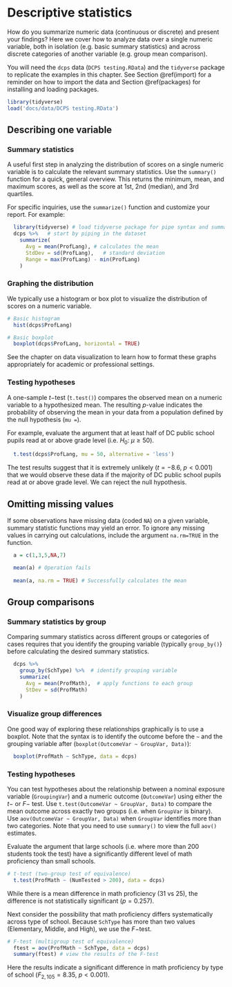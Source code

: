 # Descriptive statistics

How do you summarize numeric data (continuous or discrete) and present your findings? Here we cover how to analyze data over a single numeric variable, both in isolation (e.g. basic summary statistics) and across discrete categories of another variable (e.g. group mean comparison).

You will need the `dcps` data (`DCPS testing.RData`) and the `tidyverse` package to replicate the examples in this chapter. See Section \@ref(import) for a reminder on how to import the data and Section \@ref(packages) for installing and loading packages.
``` {r chapterload, echo=F, message=F}
library(tidyverse)
load('docs/data/DCPS testing.RData')
```

## Describing one variable

### Summary statistics
A useful first step in analyzing the distribution of scores on a single numeric variable is to calculate the relevant summary statistics. Use the `summary()` function for a quick, general overview. This returns the minimum, mean, and maximum scores, as well as the score at 1st, 2nd (median), and 3rd quartiles.

For specific inquiries, use the `summarize()` function and customize your report. For example:

```{r summarise, eval=TRUE}
  library(tidyverse) # load tidyverse package for pipe syntax and summary functions
  dcps %>%   # start by piping in the dataset
    summarize(
      Avg = mean(ProfLang), # calculates the mean
      StdDev = sd(ProfLang),   # standard deviation
      Range = max(ProfLang) - min(ProfLang) 
    )
```

### Graphing the distribution
We typically use a histogram or box plot to visualize the distribution of scores on a numeric variable.

```{r descPlots, eval=TRUE, out.width="70%", fig.align='center'}
# Basic histogram
  hist(dcps$ProfLang)

# Basic boxplot
  boxplot(dcps$ProfLang, horizontal = TRUE)
```

See the chapter on data visualization to learn how to format these graphs appropriately for academic or professional settings.

### Testing hypotheses
A one-sample $t-$test (`t.test()`) compares the observed mean on a numeric variable to a hypothesized mean. The resulting $p$-value indicates the probability of observing the mean in your data from a population defined by the null hypothesis (`mu = `).

For example, evaluate the argument that at least half of DC public school pupils read at or above grade level (i.e. $H_0:~\mu \geq 50$).

```{r t1, eval = TRUE}
  t.test(dcps$ProfLang, mu = 50, alternative = 'less')
```

The test results suggest that it is extremely unlikely ($t=-8.6$, $p<0.001$) that we would observe these data if the majority of DC public school pupils read at or above grade level. We can reject the null hypothesis. 


## Omitting missing values

If some observations have missing data (coded `NA`) on a given variable, summary statistic functions may yield an error. To ignore any missing values in carrying out calculations, include the argument `na.rm=TRUE` in the function.

```{r nas, eval=TRUE}
  a = c(1,3,5,NA,7)

  mean(a) # Operation fails
  
  mean(a, na.rm = TRUE) # Successfully calculates the mean
```


## Group comparisons

### Summary statistics by group
Comparing summary statistics across different groups or categories of cases requires that you identify the grouping variable (typically `group_by()`} before calculating the desired summary statistics.

```{r grpby, eval=TRUE, warning=FALSE, message=FALSE}
  dcps %>%
    group_by(SchType) %>%  # identify grouping variable
    summarize(
      Avg = mean(ProfMath),  # apply functions to each group
      StDev = sd(ProfMath)
    )
```

### Visualize group differences
One good way of exploring these relationships graphically is to use a boxplot. Note that the syntax is to identify the outcome before the `~` and the grouping variable after (`boxplot(OutcomeVar ~ GroupVar, Data)`):

```{r groupbox,eval=TRUE,collapse=TRUE,out.width="70%",fig.align='center'}
  boxplot(ProfMath ~ SchType, data = dcps)
```

### Testing hypotheses
You can test hypotheses about the relationship between a nominal exposure variable (`GroupingVar`) and a numeric outcome (`OutcomeVar`) using either the $t-$ or $F-$ test. Use `t.test(OutcomeVar ~ GroupVar, Data)` to compare the mean outcome across exactly two groups (i.e. when `GroupVar` is binary). Use `aov(OutcomeVar ~ GroupVar, Data)` when `GroupVar` identifies more than two categories. Note that you need to use `summary()` to view the full `aov()` estimates.

Evaluate the argument that large schools (i.e. where more than 200 students took the test) have a significantly different level of math proficiency than small schools. 
```{r grouptest,eval=TRUE}
# t-test (two-group test of equivalence)
  t.test(ProfMath ~ (NumTested > 200), data = dcps)
```

While there is a mean difference in math proficiency (31 vs 25), the difference is not statistically significant ($p=0.257$). 

Next consider the possibility that math proficiency differs systematically across type of school. Because `SchType` has more than two values (Elementary, Middle, and High), we use the $F-$test.

```{r anova, eval=TRUE}
# F-test (multigroup test of equivalence)  
  ftest = aov(ProfMath ~ SchType, data = dcps)
  summary(ftest) # view the results of the F-test
```

Here the results indicate a significant difference in math proficiency by type of school ($F_{2,105}=8.35$, $p<0.001$).

